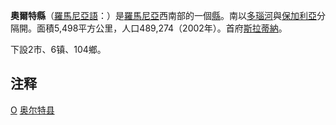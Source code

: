 {{Romanian counties infobox
|name=Olt
|coa=Actual_Olt_county_CoA.png
|map=Olt.png
|Historic region=Wallachia
|lDevelopment region=[[Sud-Vest_(development_region)|Sud-Vest]]
|lcapital=[[Slatina,_Romania|Slatina]]
|ind=OT
|population=489,274
|asof=2002
|density=89
|area=5,498
|webc=http://www.cjolt.ro/
|webp=http://www.prefecturaolt.ro/
|telpref=49
}}
'''奧爾特縣'''（[[羅馬尼亞語|羅馬尼亞語]]：'''{{lang|ro|Judeţul Olt}}'''）是[[羅馬尼亞|羅馬尼亞]]西南部的一個[[羅馬尼亞行政區劃|縣]]。南以[[多瑙河|多瑙河]]與[[保加利亞|保加利亞]]分隔開。面積5,498平方公里，人口489,274（2002年）。首府[[斯拉蒂納|斯拉蒂納]]。

下設2市、6镇、104鄉。

==注释==
{{reflist}}

{{羅馬尼亞行政區劃}}
{{Olt County}}

[[Category:罗马尼亚行政区划|O]]
[[Category:奥尔特县|]]